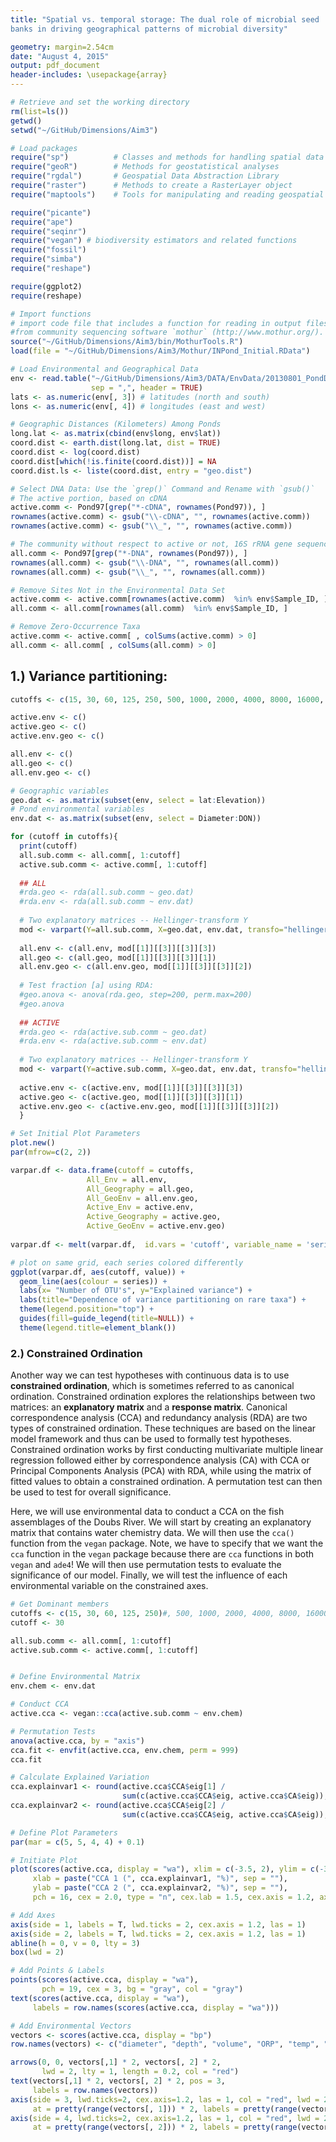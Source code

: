 ```yaml
---
title: "Spatial vs. temporal storage: The dual role of microbial seed
banks in driving geographical patterns of microbial diversity"

geometry: margin=2.54cm
date: "August 4, 2015"
output: pdf_document
header-includes: \usepackage{array}
---
```


```r
# Retrieve and set the working directory
rm(list=ls())
getwd()
setwd("~/GitHub/Dimensions/Aim3")
```




```r
# Load packages
require("sp")          # Classes and methods for handling spatial data
require("geoR")        # Methods for geostatistical analyses
require("rgdal")       # Geospatial Data Abstraction Library
require("raster")      # Methods to create a RasterLayer object
require("maptools")    # Tools for manipulating and reading geospatial data

require("picante")
require("ape")
require("seqinr")
require("vegan") # biodiversity estimators and related functions
require("fossil")
require("simba")
require("reshape")

require(ggplot2)
require(reshape)
```



```r
# Import functions
# import code file that includes a function for reading in output files 
#from community sequencing software `mothur` (http://www.mothur.org/).
source("~/GitHub/Dimensions/Aim3/bin/MothurTools.R")
load(file = "~/GitHub/Dimensions/Aim3/Mothur/INPond_Initial.RData")
```



```r
# Load Environmental and Geographical Data
env <- read.table("~/GitHub/Dimensions/Aim3/DATA/EnvData/20130801_PondDataMod.csv",
                  sep = ",", header = TRUE)
lats <- as.numeric(env[, 3]) # latitudes (north and south)
lons <- as.numeric(env[, 4]) # longitudes (east and west)

# Geographic Distances (Kilometers) Among Ponds
long.lat <- as.matrix(cbind(env$long, env$lat))
coord.dist <- earth.dist(long.lat, dist = TRUE)
coord.dist <- log(coord.dist)
coord.dist[which(!is.finite(coord.dist))] = NA
coord.dist.ls <- liste(coord.dist, entry = "geo.dist")

# Select DNA Data: Use the `grep()` Command and Rename with `gsub()`
# The active portion, based on cDNA 
active.comm <- Pond97[grep("*-cDNA", rownames(Pond97)), ]
rownames(active.comm) <- gsub("\\-cDNA", "", rownames(active.comm))
rownames(active.comm) <- gsub("\\_", "", rownames(active.comm))

# The community without respect to active or not, 16S rRNA gene sequences
all.comm <- Pond97[grep("*-DNA", rownames(Pond97)), ]
rownames(all.comm) <- gsub("\\-DNA", "", rownames(all.comm))
rownames(all.comm) <- gsub("\\_", "", rownames(all.comm))

# Remove Sites Not in the Environmental Data Set
active.comm <- active.comm[rownames(active.comm)  %in% env$Sample_ID, ]
all.comm <- all.comm[rownames(all.comm)  %in% env$Sample_ID, ]

# Remove Zero-Occurrence Taxa 
active.comm <- active.comm[ , colSums(active.comm) > 0]
all.comm <- all.comm[ , colSums(all.comm) > 0]
```




## 1.) Variance partitioning: 
```r

cutoffs <- c(15, 30, 60, 125, 250, 500, 1000, 2000, 4000, 8000, 16000, 22098)

active.env <- c()
active.geo <- c()
active.env.geo <- c()

all.env <- c()
all.geo <- c()
all.env.geo <- c()

# Geographic variables
geo.dat <- as.matrix(subset(env, select = lat:Elevation))
# Pond environmental variables
env.dat <- as.matrix(subset(env, select = Diameter:DON))

for (cutoff in cutoffs){
  print(cutoff)
  all.sub.comm <- all.comm[, 1:cutoff]
  active.sub.comm <- active.comm[, 1:cutoff]
  
  ## ALL
  #rda.geo <- rda(all.sub.comm ~ geo.dat)
  #rda.env <- rda(all.sub.comm ~ env.dat)
  
  # Two explanatory matrices -- Hellinger-transform Y
  mod <- varpart(Y=all.sub.comm, X=geo.dat, env.dat, transfo="hellinger")
  
  all.env <- c(all.env, mod[[1]][[3]][[3]][3])
  all.geo <- c(all.geo, mod[[1]][[3]][[3]][1])
  all.env.geo <- c(all.env.geo, mod[[1]][[3]][[3]][2])
  
  # Test fraction [a] using RDA:
  #geo.anova <- anova(rda.geo, step=200, perm.max=200)
  #geo.anova
  
  ## ACTIVE
  #rda.geo <- rda(active.sub.comm ~ geo.dat)
  #rda.env <- rda(active.sub.comm ~ env.dat)
  
  # Two explanatory matrices -- Hellinger-transform Y
  mod <- varpart(Y=active.sub.comm, X=geo.dat, env.dat, transfo="hellinger")
  
  active.env <- c(active.env, mod[[1]][[3]][[3]][3])
  active.geo <- c(active.geo, mod[[1]][[3]][[3]][1])
  active.env.geo <- c(active.env.geo, mod[[1]][[3]][[3]][2])
  }

# Set Initial Plot Parameters
plot.new()
par(mfrow=c(2, 2))

varpar.df <- data.frame(cutoff = cutoffs,
                 All_Env = all.env, 
                 All_Geography = all.geo,
                 All_GeoEnv = all.env.geo,
                 Active_Env = active.env, 
                 Active_Geography = active.geo,
                 Active_GeoEnv = active.env.geo)
  
varpar.df <- melt(varpar.df,  id.vars = 'cutoff', variable_name = 'series')

# plot on same grid, each series colored differently
ggplot(varpar.df, aes(cutoff, value)) +
  geom_line(aes(colour = series)) +
  labs(x= "Number of OTU's", y="Explained variance") +
  labs(title="Dependence of variance partitioning on rare taxa") +
  theme(legend.position="top") +
  guides(fill=guide_legend(title=NULL)) +
  theme(legend.title=element_blank())
```



### 2.) Constrained Ordination
Another way we can test hypotheses with continuous data is to use **constrained ordination**, which is sometimes referred to as canonical ordination.
Constrained ordination explores the relationships between two matrices: an **explanatory matrix** and a **response matrix**. 
Canonical correspondence analysis (CCA) and redundancy analysis (RDA) are two types of constrained ordination.
These techniques are based on the linear model framework and thus can be used to formally test hypotheses.
Constrained ordination works by first conducting multivariate multiple linear regression followed either by correspondence analysis (CA) with CCA or Principal Components Analysis (PCA) with RDA, while using the matrix of fitted values to obtain a constrained ordination.
A permutation test can then be used to test for overall significance. 

Here, we will use environmental data to conduct a CCA on the fish assemblages of the Doubs River. 
We will start by creating an explanatory matrix that contains water chemistry data.
We will then use the `cca()` function from the `vegan` package.
Note, we have to specify that we want the `cca` function in the `vegan` package because there are `cca` functions in both `vegan` and `ade4`!
We will then use permutation tests to evaluate the significance of our model. 
Finally, we will test the influence of each environmental variable on the constrained axes.

```r
# Get Dominant members
cutoffs <- c(15, 30, 60, 125, 250)#, 500, 1000, 2000, 4000, 8000, 16000, 22098)
cutoff <- 30

all.sub.comm <- all.comm[, 1:cutoff]
active.sub.comm <- active.comm[, 1:cutoff]


# Define Environmental Matrix
env.chem <- env.dat

# Conduct CCA 
active.cca <- vegan::cca(active.sub.comm ~ env.chem)

# Permutation Tests
anova(active.cca, by = "axis")
cca.fit <- envfit(active.cca, env.chem, perm = 999)
cca.fit

# Calculate Explained Variation
cca.explainvar1 <- round(active.cca$CCA$eig[1] / 
                         sum(c(active.cca$CCA$eig, active.cca$CA$eig)), 3) * 100
cca.explainvar2 <- round(active.cca$CCA$eig[2] / 
                         sum(c(active.cca$CCA$eig, active.cca$CA$eig)), 3) * 100

# Define Plot Parameters
par(mar = c(5, 5, 4, 4) + 0.1)

# Initiate Plot
plot(scores(active.cca, display = "wa"), xlim = c(-3.5, 2), ylim = c(-3.2, 3.2),
     xlab = paste("CCA 1 (", cca.explainvar1, "%)", sep = ""),
     ylab = paste("CCA 2 (", cca.explainvar2, "%)", sep = ""),
     pch = 16, cex = 2.0, type = "n", cex.lab = 1.5, cex.axis = 1.2, axes = FALSE)

# Add Axes
axis(side = 1, labels = T, lwd.ticks = 2, cex.axis = 1.2, las = 1)
axis(side = 2, labels = T, lwd.ticks = 2, cex.axis = 1.2, las = 1)
abline(h = 0, v = 0, lty = 3)
box(lwd = 2)

# Add Points & Labels
points(scores(active.cca, display = "wa"),
       pch = 19, cex = 3, bg = "gray", col = "gray")
text(scores(active.cca, display = "wa"), 
     labels = row.names(scores(active.cca, display = "wa")))

# Add Environmental Vectors
vectors <- scores(active.cca, display = "bp")
row.names(vectors) <- c("diameter", "depth", "volume", "ORP", "temp", "SpC", "DO", "TDS", "salinity", "pH", "color", "chla", "DOC", "DON")

arrows(0, 0, vectors[,1] * 2, vectors[, 2] * 2, 
       lwd = 2, lty = 1, length = 0.2, col = "red")
text(vectors[,1] * 2, vectors[, 2] * 2, pos = 3, 
     labels = row.names(vectors))
axis(side = 3, lwd.ticks=2, cex.axis=1.2, las = 1, col = "red", lwd = 2.2,
     at = pretty(range(vectors[, 1])) * 2, labels = pretty(range(vectors[, 1])))
axis(side = 4, lwd.ticks=2, cex.axis=1.2, las = 1, col = "red", lwd = 2.2,
     at = pretty(range(vectors[, 2])) * 2, labels = pretty(range(vectors[, 2])))
```


